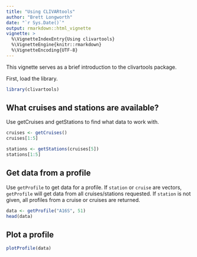 ```yaml
---
title: "Using CLIVARtools"
author: "Brett Longworth"
date: "`r Sys.Date()`"
output: rmarkdown::html_vignette
vignette: >
  %\VignetteIndexEntry{Using clivartools}
  %\VignetteEngine{knitr::rmarkdown}
  %\VignetteEncoding{UTF-8}
---
```


This vignette serves as a brief introduction to the clivartools package.

First, load the library.

```r
library(clivartools)
```

## What cruises and stations are available?

Use getCruises and getStations to find what data to work with.

```r
cruises <- getCruises()
cruises[1:5]

stations <- getStations(cruises[5])
stations[1:5]
```

## Get data from a profile

Use `getProfile` to get data for a profile. If `station` or `cruise` are vectors, `getProfile` will get data from all cruises/stations requested. If `station` is not given, all profiles from a cruise or cruises are returned.

```r
data <- getProfile("A16S", 51)
head(data)
```

## Plot a profile

```r
plotProfile(data)
```
